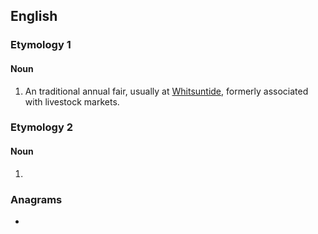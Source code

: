 {{also|Hoppings}}
==English==

===Etymology 1===
{{etystub|en}}

====Noun====
{{en-plural noun}}

# {{lb|en|British}} An traditional annual fair, usually at [[Whitsuntide]], formerly associated with livestock markets.

===Etymology 2===

====Noun====
{{head|en|noun plural form}}

# {{plural of|hopping|lang=en}}

===Anagrams===
* {{anagrams|en|a=ghinopps|shopping}}